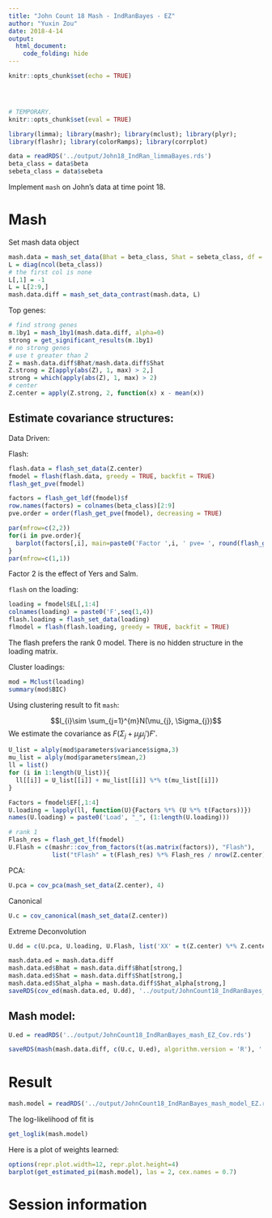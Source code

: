 ```yaml
---
title: "John Count 18 Mash - IndRanBayes - EZ"
author: "Yuxin Zou"
date: 2018-4-14
output: 
  html_document:
    code_folding: hide
---
```


```r
knitr::opts_chunk$set(echo = TRUE)
```

<!-- Update knitr chunk options -->
```r
```

<!-- Insert the date the file was last updated -->
```r
```

<!-- Insert the code version (Git commit SHA1) if Git repository exists and R
 package git2r is installed -->
```r
```

```r
# TEMPORARY.
knitr::opts_chunk$set(eval = TRUE)
```

```r
library(limma); library(mashr); library(mclust); library(plyr);
library(flashr); library(colorRamps); library(corrplot)
```

```r
data = readRDS('../output/John18_IndRan_limmaBayes.rds')
beta_class = data$beta
sebeta_class = data$sebeta
```

Implement `mash` on John's data at time point 18.

# Mash

Set mash data object
```r
mash.data = mash_set_data(Bhat = beta_class, Shat = sebeta_class, df = data$df[1], alpha = 1)
L = diag(ncol(beta_class))
# the first col is none
L[,1] = -1
L = L[2:9,]
mash.data.diff = mash_set_data_contrast(mash.data, L)
```

Top genes:
```r
# find strong genes
m.1by1 = mash_1by1(mash.data.diff, alpha=0)
strong = get_significant_results(m.1by1)
# no strong genes
# use t greater than 2
Z = mash.data.diff$Bhat/mash.data.diff$Shat
Z.strong = Z[apply(abs(Z), 1, max) > 2,]
strong = which(apply(abs(Z), 1, max) > 2)
# center
Z.center = apply(Z.strong, 2, function(x) x - mean(x))
```

## Estimate covariance structures:

Data Driven:

Flash:
```r
flash.data = flash_set_data(Z.center)
fmodel = flash(flash.data, greedy = TRUE, backfit = TRUE)
flash_get_pve(fmodel)
```
```r
factors = flash_get_ldf(fmodel)$f
row.names(factors) = colnames(beta_class)[2:9]
pve.order = order(flash_get_pve(fmodel), decreasing = TRUE)

par(mfrow=c(2,2))
for(i in pve.order){
  barplot(factors[,i], main=paste0('Factor ',i, ' pve= ', round(flash_get_pve(fmodel)[i],3)), las=2, cex.names = 0.7)
}
par(mfrow=c(1,1))
```
Factor 2 is the effect of Yers and Salm.

`flash` on the loading:
```r
loading = fmodel$EL[,1:4]
colnames(loading) = paste0('F',seq(1,4))
flash.loading = flash_set_data(loading)
flmodel = flash(flash.loading, greedy = TRUE, backfit = TRUE)
```

The flash prefers the rank 0 model. There is no hidden structure in the loading matrix.

Cluster loadings:
```r
mod = Mclust(loading)
summary(mod$BIC)
```

Using clustering result to fit `mash`:

$$l_{i}\sim \sum_{j=1}^{m}N(\mu_{j}, \Sigma_{j})$$
We estimate the covariance as $F(\Sigma_j + \mu_{j}\mu_{j}')F'$.
```r
U_list = alply(mod$parameters$variance$sigma,3)
mu_list = alply(mod$parameters$mean,2)
ll = list()
for (i in 1:length(U_list)){
  ll[[i]] = U_list[[i]] + mu_list[[i]] %*% t(mu_list[[i]])
}

Factors = fmodel$EF[,1:4]
U.loading = lapply(ll, function(U){Factors %*% (U %*% t(Factors))})
names(U.loading) = paste0('Load', "_", (1:length(U.loading)))

# rank 1
Flash_res = flash_get_lf(fmodel)
U.Flash = c(mashr::cov_from_factors(t(as.matrix(factors)), "Flash"), 
            list("tFlash" = t(Flash_res) %*% Flash_res / nrow(Z.center)))
```

PCA:
```r
U.pca = cov_pca(mash_set_data(Z.center), 4)
```

Canonical
```r
U.c = cov_canonical(mash_set_data(Z.center))
```

Extreme Deconvolution
```r
U.dd = c(U.pca, U.loading, U.Flash, list('XX' = t(Z.center) %*% Z.center / nrow(Z.center)))

mash.data.ed = mash.data.diff
mash.data.ed$Bhat = mash.data.diff$Bhat[strong,]
mash.data.ed$Shat = mash.data.diff$Shat[strong,]
mash.data.ed$Shat_alpha = mash.data.diff$Shat_alpha[strong,]
saveRDS(cov_ed(mash.data.ed, U.dd), '../output/JohnCount18_IndRanBayes_mash_EZ_Cov.rds')
```

## Mash model:
```r
U.ed = readRDS('../output/JohnCount18_IndRanBayes_mash_EZ_Cov.rds')
```

```r
saveRDS(mash(mash.data.diff, c(U.c, U.ed), algorithm.version = 'R'), '../output/JohnCount18_IndRanBayes_mash_model_EZ.rds') 
```

# Result
```r
mash.model = readRDS('../output/JohnCount18_IndRanBayes_mash_model_EZ.rds')
```

The log-likelihood of fit is
```r
get_loglik(mash.model)
```
Here is a plot of weights learned:
```r
options(repr.plot.width=12, repr.plot.height=4)
barplot(get_estimated_pi(mash.model), las = 2, cex.names = 0.7)
```
<!--
Check PCA_1 matrix

```r
x           <- cov2cor(mash.model$fitted_g$Ulist[["ED_PCA_1"]])
x[x > 1]    <- 1
x[x < -1]   <- -1
colnames(x) <- colnames(beta_class)[2:9]
rownames(x) <- colnames(x)
# corrplot.mixed(x, tl.pos="d",upper='color',cl.lim=c(0.2,1), upper.col=colorRampPalette(rev(c("#D73027","#FC8D59","#FEE090","#FFFFBF","#E0F3F8","#91BFDB","#4575B4")))(40), tl.cex=1.2)
```

```r
layout(matrix(c(1,2,3,4), 2, 2, byrow=TRUE))
svd.out = svd(mash.model$fitted_g$Ulist[["ED_PCA_1"]])
v = svd.out$v
colnames(v) = colnames(beta_class)[-1]
rownames(v) = colnames(v)
options(repr.plot.width=10, repr.plot.height=5)
for (j in 1:4)
  barplot(v[,j]/v[,j][which.max(abs(v[,j]))], cex.names = 0.7,
          las = 2, main = paste0("EigenVector ", j, " for PCA 1"))
```

The first eigenvector is the overall effects.

There are `r length(get_significant_results(mash.model))` diferentially expressed genes.

Check pairwise sharing by magnitude and sign:
```r
x = get_pairwise_sharing(mash.model)
x[x > 1]    <- 1
x[x < -1]   <- -1
colnames(x) <- colnames(beta_class)[-1]
rownames(x) <- colnames(x)
corrplot.mixed(x, tl.pos="d",upper='color', cl.lim=c(-0.05,1), upper.col=colorRampPalette(rev(c("#D73027","#FC8D59","#FEE090","#FFFFBF",
                               "#E0F3F8","#91BFDB","#4575B4")))(40),
               tl.cex=1.2)
```

Ignoring the sign
```r
x = get_pairwise_sharing(mash.model, FUN = abs)
x[x > 1]    <- 1
x[x < -1]   <- -1
colnames(x) <- colnames(beta_class)[-1]
rownames(x) <- colnames(x)
corrplot.mixed(x, tl.pos="d",upper='color', cl.lim=c(0,1), upper.col=colorRampPalette(rev(c("#D73027","#FC8D59","#FEE090","#FFFFBF",
                               "#E0F3F8","#91BFDB","#4575B4")))(40),
               tl.cex=1.2)
```
-->

# Session information

<!-- Insert the session information into the document -->
```r
```
